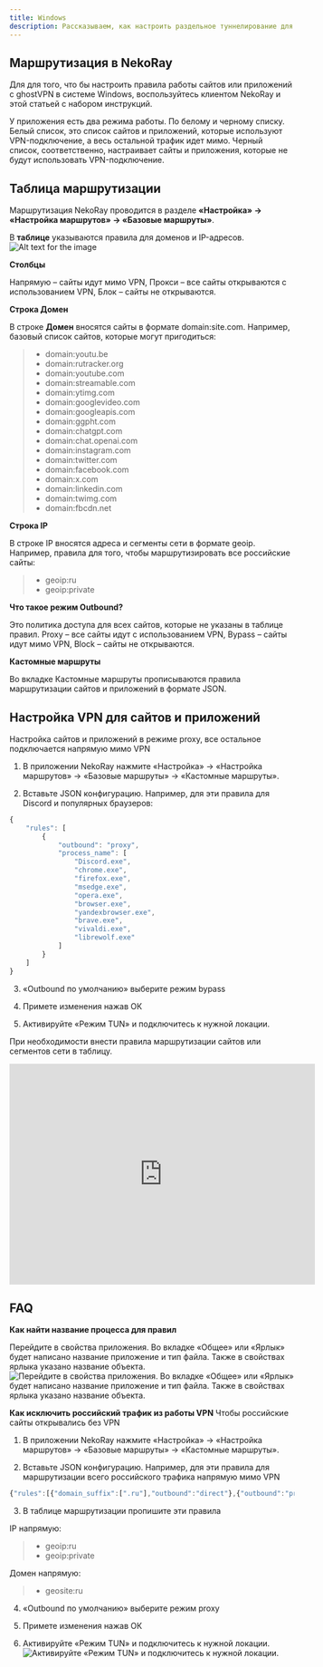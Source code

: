 ```yaml
---
title: Windows
description: Рассказываем, как настроить раздельное туннелирование для нужных приложений или сайтов в клиенте NekoRay
---
```





## Маршрутизация в NekoRay

Для для того, что бы настроить правила работы сайтов или приложений с ghostVPN в системе Windows, воспользуйтесь клиентом NekoRay и этой статьей с набором инструкций.

У приложения есть два режима работы. По белому и черному списку. Белый список, это список сайтов и приложений, которые используют VPN-подключение, а весь остальной трафик идет мимо. Черный список, соответственно, настраивает сайты и приложения, которые не будут использовать VPN-подключение.

## Таблица маршрутизации

Маршрутизация NekoRay проводится в разделе <b>«Настройка» → «Настройка маршрутов» → «Базовые маршруты»</b>.

В <b>таблице</b> указываются правила для доменов и IP-адресов.
![Alt text for the image](https://vpnghost.space/manual/neko1.avif)

**Столбцы**

Напрямую – сайты идут мимо VPN, Прокси – все сайты открываются с использованием VPN, Блок – сайты не открываются.

<b>Строка Домен</b>

В строке <b>Домен</b> вносятся сайты в формате domain:site.com. Например, базовый список сайтов, которые могут пригодиться:
>- domain:youtu.be 
>- domain:rutracker.org 
>- domain:youtube.com
>- domain:streamable.com
>- domain:ytimg.com
>- domain:googlevideo.com
>- domain:googleapis.com
>- domain:ggpht.com
>- domain:chatgpt.com
>- domain:chat.openai.com
>- domain:instagram.com
>- domain:twitter.com
>- domain:facebook.com
>- domain:x.com
>- domain:linkedin.com
>- domain:twimg.com
>- domain:fbcdn.net

<b>Строка IP</b>

В строке IP вносятся адреса и сегменты сети в формате geoip. Например, правила для того, чтобы маршрутизировать все российские сайты:
>- geoip:ru
>- geoip:private

<b>Что такое режим Outbound?</b>

Это политика доступа для всех сайтов, которые не указаны в таблице правил.
Proxy – все сайты идут с использованием VPN, Bypass – сайты идут мимо VPN, Block – сайты не открываются.


<b>Кастомные маршруты</b>

Во вкладке Кастомные маршруты прописываются правила маршрутизации сайтов и приложений в формате JSON.

## Настройка VPN для сайтов и приложений

Настройка сайтов и приложений в режиме proxy, все остальное подключается напрямую мимо VPN

1. В приложении NekoRay нажмите «Настройка» → «Настройка маршрутов» → «Базовые маршруты» → «Кастомные маршруты».

2. Вставьте JSON конфигурацию. Например, для эти правила для Discord и популярных браузеров:

```jsx {} showLineNumbers
{
    "rules": [
        {
            "outbound": "proxy",
            "process_name": [
                "Discord.exe",
                "chrome.exe",
                "firefox.exe",
                "msedge.exe",
                "opera.exe",
                "browser.exe",
                "yandexbrowser.exe",
                "brave.exe",
                "vivaldi.exe",
                "librewolf.exe"
            ]
        }
    ]
}
```

3. «Outbound по умолчанию» выберите режим bypass

4. Примете изменения нажав ОК

5. Активируйте «Режим TUN» и подключитесь к нужной локации.

При необходимости внести правила маршрутизации сайтов или сегментов сети в таблицу.

<center><iframe
  width="540"
  height="390"
  src="https://vpnghost.space/manual/neko2.mp4"
  frameborder="0"
  allow="accelerometer; autoplay; clipboard-write; encrypted-media; gyroscope; picture-in-picture; fullscreen;"
  allowfullscreen
></iframe>
</center>

## FAQ

<b>Как найти название процесса для правил</b>

Перейдите в свойства приложения. Во вкладке «Общее» или «Ярлык» будет написано название приложение и тип файла. Также в свойствах ярлыка указано название объекта.
![Перейдите в свойства приложения. Во вкладке «Общее» или «Ярлык» будет написано название приложение и тип файла. Также в свойствах ярлыка указано название объекта.](https://vpnghost.space/manual/neko1.avif)

<b>Как исключить российский трафик из работы VPN</b>
Чтобы российские сайты открывались без VPN

1. В приложении NekoRay нажмите «Настройка» → «Настройка маршрутов» → «Базовые маршруты» → «Кастомные маршруты».

2. Вставьте JSON конфигурацию. Например, для эти правила для маршрутизации всего российского трафика напрямую мимо VPN

```jsx {} showLineNumbers
{"rules":[{"domain_suffix":[".ru"],"outbound":"direct"},{"outbound":"proxy"}]}
```

3. В таблице маршрутизации пропишите эти правила

IP напрямую:
>- geoip:ru 
>- geoip:private

Домен напрямую:
>- geosite:ru

4. «Outbound по умолчанию» выберите режим proxy

5. Примете изменения нажав ОК

6. Активируйте «Режим TUN» и подключитесь к нужной локации.
![Активируйте «Режим TUN» и подключитесь к нужной локации.](https://vpnghost.space/manual/neko4.avif)

